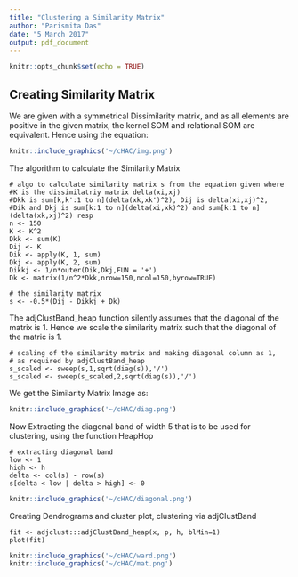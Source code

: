 ```yaml
---
title: "Clustering a Similarity Matrix"
author: "Parismita Das"
date: "5 March 2017"
output: pdf_document
---
```


```r
knitr::opts_chunk$set(echo = TRUE)
```

## Creating Similarity Matrix

We are given with a symmetrical Dissimilarity matrix, and as all elements are positive in the given matrix, the kernel SOM and relational SOM are equivalent. Hence using the equation:
```r
knitr::include_graphics('~/cHAC/img.png')
```


The algorithm to calculate the Similarity Matrix
```
# algo to calculate similarity matrix s from the equation given where 
#K is the dissimilatriy matrix delta(xi,xj)
#Dkk is sum[k,k':1 to n](delta(xk,xk')^2), Dij is delta(xi,xj)^2,
#Dik and Dkj is sum[k:1 to n](delta(xi,xk)^2) and sum[k:1 to n](delta(xk,xj)^2) resp
n <- 150
K <- K^2
Dkk <- sum(K)
Dij <- K
Dik <- apply(K, 1, sum)
Dkj <- apply(K, 2, sum)
Dikkj <- 1/n*outer(Dik,Dkj,FUN = '+')
Dk <- matrix(1/n^2*Dkk,nrow=150,ncol=150,byrow=TRUE)

# the similarity matrix
s <- -0.5*(Dij - Dikkj + Dk)

```

The adjClustBand_heap function silently assumes that the diagonal of the matrix is 1.
Hence we scale the similarity matrix such that the diagonal of the matric is 1.
```
# scaling of the similarity matrix and making diagonal column as 1,
# as required by adjClustBand_heap
s_scaled <- sweep(s,1,sqrt(diag(s)),'/')
s_scaled <- sweep(s_scaled,2,sqrt(diag(s)),'/')
```

We get the Similarity Matrix Image as:
```r
knitr::include_graphics('~/cHAC/diag.png')
```

Now Extracting the diagonal band of width 5 that is to be used for clustering, using the function HeapHop

```
# extracting diagonal band
low <- 1
high <- h
delta <- col(s) - row(s)
s[delta < low | delta > high] <- 0
```

```r
knitr::include_graphics('~/cHAC/diagonal.png')
```

Creating Dendrograms and cluster plot, clustering via adjClustBand
```
fit <- adjclust:::adjClustBand_heap(x, p, h, blMin=1)
plot(fit)
```
```r
knitr::include_graphics('~/cHAC/ward.png')
knitr::include_graphics('~/cHAC/mat.png')
```
